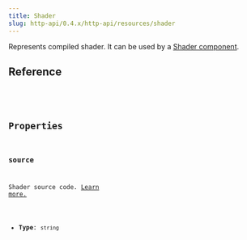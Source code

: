 ```yaml
---
title: Shader
slug: http-api/0.4.x/http-api/resources/shader
---
```



Represents compiled shader. It can be used by a [Shader component](/http-api/0.4.x/components/shader).

## Reference

<CollapsibleDetails summaryTitle="Type definitions" open>
  <Code
    code={`
type Shader = { source: string; }
`}
    lang="tsx"
  />
</CollapsibleDetails>

## Properties

### source

Shader source code. [Learn more.](/fundamentals/concepts/shaders)

* **Type**: `string`
